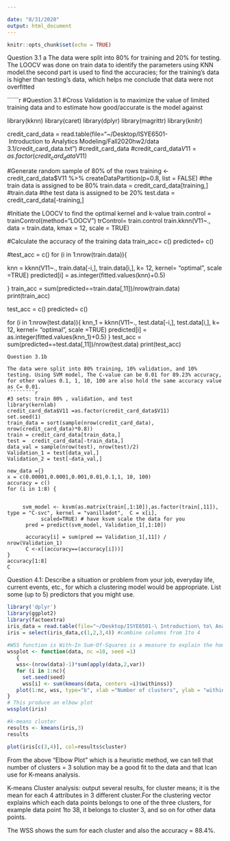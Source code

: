 ```yaml
---

date: "8/31/2020"
output: html_document
---
```


```r
knitr::opts_chunk$set(echo = TRUE)
```

Question 3.1 a
The data were split into 80% for training and 20% for testing. The LOOCV  was done on train data to identify the parameters using KNN model.the second part is  used to find the accuracies; for the training's data is higher than testing's data, which helps me conclude that data were not overfitted

``````r
#Question 3.1
 #Cross Validation is to maximize the value of limited training data and to estimate how good/accurate is the model against 

library(kknn)
library(caret)
library(dplyr)
library(magrittr)
library(knitr)

credit_card_data = read.table(file="~/Desktop/ISYE6501-\ Introduction\ to\ Analytics\ Modeling/Fall2020hw2/data 3.1/credit_card_data.txt")
#credit_card_data 
#credit_card_data$V11 =as.factor(credit_card_data$V11)

#Generate random sample of 80% of the rows 
training <- credit_card_data$V11 %>%
  createDataPartition(p=0.8, list = FALSE)
#the train data is assigned to be 80%
train.data = credit_card_data[training,]
#train.data
#the test data is assigned to be 20%
test.data = credit_card_data[-training,]

#Initiate the LOOCV to find the optimal kernel and k-value
train.control = trainControl(method="LOOCV")
trControl= train.control
train.kknn(V11~., data = train.data, kmax = 12,  scale = TRUE)

#Calculate the accuracy of the training data 
train_acc= c()
predicted= c()

#test_acc = c()
for (i in 1:nrow(train.data)){
   
  knn = kknn(V11~., train.data[-i,], train.data[i,], k= 12, kernel= "optimal", scale =TRUE)
  predicted[i] = as.integer(fitted.values(knn)+0.5)
  
}
 train_acc = sum(predicted==train.data[,11])/nrow(train.data)
 print(train_acc)

test_acc = c()
predicted= c()
 
for (i in 1:nrow(test.data)){ 
    knn_1 =  kknn(V11~., test.data[-i,], test.data[i,], k= 12, kernel= "optimal", scale =TRUE)
    predicted[i] = as.integer(fitted.values(knn_1)+0.5)
 }
test_acc = sum(predicted==test.data[,11])/nrow(test.data)
print(test_acc)

```
Question 3.1b 

The data were split into 80% training, 10% validation, and 10% testing. Using SVM model, The C-value can be 0.01 for 89.23% accuracy, for other values 0.1, 1, 10, 100 are also hold the same accuracy value as C= 0.01. 
`````````r
#3 sets: train 80% , validation, and test
library(kernlab)
credit_card_data$V11 =as.factor(credit_card_data$V11)
set.seed(1)
train_data = sort(sample(nrow(credit_card_data), nrow(credit_card_data)*0.8))
train = credit_card_data[train_data,]
test =  credit_card_data[-train_data,]
data_val = sample(nrow(test), nrow(test)/2)
Validation_1 = test[data_val,]
Validation_2 = test[-data_val,]

new_data ={}
x = c(0.00001,0.0001,0.001,0.01,0.1,1, 10, 100)
accuracy = c()
for (i in 1:8) {


     svm_model <- ksvm(as.matrix(train[,1:10]),as.factor(train[,11]), type = "C-svc", kernel = "vanilladot",  C = x[i],
		   scaled=TRUE) # have ksvm scale the data for you
      pred = predict(svm_model, Validation_1[,1:10])

      accuracy[i] = sum(pred == Validation_1[,11]) / nrow(Validation_1)
      C <-x[(accuracy==(accuracy[i]))]
}
accuracy[1:8]
C
```






Question 4.1:
Describe a situation or problem from your job, everyday life, current events, etc., for which a clustering model would be appropriate. List some (up to 5) predictors that you might use.





``` r

library('dplyr')
library(ggplot2)
library(factoextra)
iris_data = read.table(file="~/Desktop/ISYE6501-\ Introduction\ to\ Analytics\ Modeling/Fall2020hw2/data 3.1/iris.txt")
iris = select(iris_data,c(1,2,3,4)) #combine columns from 1to 4
 
#WSS function is With-In Sum-Of-Squares is a measure to explain the homogenity within a cluster. wssplot is a function to plot WSS against the number of clusters 
wssplot <- function(data, nc =10, seed =1)
   {
   wss<-(nrow(data)-1)*sum(apply(data,2,var))
   for (i in 1:nc){
     set.seed(seed)
     wss[i] <- sum(kmeans(data, centers =i)$withinss)}
   plot(1:nc, wss, type="b", xlab ="Number of clusters", ylab = "within groups sum of squares")
}
# This produce an elbow plot 
wssplot(iris)

#k-means cluster
results <- kmeans(iris,3)
results

plot(iris[c(3,4)], col=results$cluster)
```
From the above "Elbow Plot" which is a heuristic method, we can tell that number of clusters = 3 solution may be a good fit to the data and that Ican use for K-means analysis. 

K-means Cluster analysis: output several results, for cluster means; it is the mean for each 4 attributes in 3 different cluster.For the clustering vector explains which each data points belongs to one of the three clusters, for example data point 1to 38, it belongs to cluster 3, and so on for other data points.  

The WSS shows the sum for each cluster and also the accuracy = 88.4%. 

